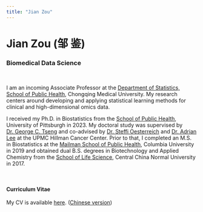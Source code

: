 ```yaml
---
title: "Jian Zou"
---
```


# Jian Zou (邹 鉴)
### Biomedical Data Science
<br>


I am an incoming Associate Professor at the [Department of Statistics, School of Public Health](https://gwgl.cqmu.edu.cn/index.htm), Chongqing Medical University. My research centers around developing and applying statistical learning methods for clinical and high-dimensional omics data.

I received my Ph.D. in Biostatistics from the [School of Public Health](https://www.publichealth.pitt.edu/), University of Pittsburgh in 2023. My doctoral study was supervised by [Dr. George C. Tseng](http://www.pitt.edu/~ctseng/) and co-advised by [Dr. Steffi Oesterreich](https://www.pharmacology.us/Faculty/SteffiOesterreich) and [Dr. Adrian Lee](https://www.pharmacology.us/Faculty/AdrianLee) at the UPMC Hillman Cancer Center. Prior to that, I completed an M.S. in Biostatistics at the [Mailman School of Public Health](https://www.mailman.columbia.edu/), Columbia University in 2019 and obtained dual B.S. degrees in Biotechnology and Applied Chemistry from the [School of Life Science](http://bio.ccnu.edu.cn/), Central China Normal University in 2017.

<br>

#### Curriculum Vitae
My CV is available [here](downloads/CV_JianZou.pdf). ([Chinese version](downloads/CV_JianZou_cn.pdf))
